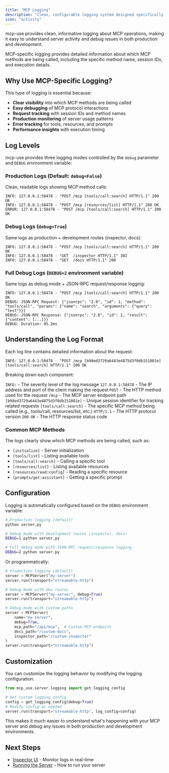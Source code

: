```yaml
---
title: "MCP Logging"
description: "Clean, configurable logging system designed specifically for MCP servers"
icon: "activity"
---
```


<Card title="" img="./images/Logging.jpg" horizontal="true"/>

<Info>
mcp-use provides clean, informative logging about MCP operations, making it easy to understand server activity and debug issues in both production and development.
</Info>

MCP-specific logging provides detailed information about which MCP methods are being called, including the specific method name, session IDs, and execution details.

## Why Use MCP-Specific Logging?

This type of logging is essential because:
- **Clear visibility** into which MCP methods are being called
- **Easy debugging** of MCP protocol interactions
- **Request tracking** with session IDs and method names
- **Production monitoring** of server usage patterns
- **Error tracking** for tools, resources, and prompts
- **Performance insights** with execution timing

## Log Levels

mcp-use provides three logging modes controlled by the `debug` parameter and `DEBUG` environment variable:

### Production Logs (Default: `debug=False`)
Clean, readable logs showing MCP method calls:

```
INFO: 127.0.0.1:58478 - "POST /mcp [tools/call:search] HTTP/1.1" 200 OK
INFO: 127.0.0.1:58478 - "POST /mcp [resources/list] HTTP/1.1" 200 OK
ERROR: 127.0.0.1:58478 - "POST /mcp [tools/call:search] HTTP/1.1" 200 OK
```

### Debug Logs (`debug=True`)
Same logs as production + development routes (inspector, docs):

```
INFO: 127.0.0.1:58478 - "POST /mcp [tools/call:search] HTTP/1.1" 200 OK
INFO: 127.0.0.1:58478 - "GET  /inspector HTTP/1.1" 302
INFO: 127.0.0.1:58478 - "GET  /docs HTTP/1.1" 200
```

### Full Debug Logs (`DEBUG=2` environment variable)
Same logs as debug mode + JSON-RPC request/response logging:

```
INFO: 127.0.0.1:58478 - "POST /mcp [tools/call:search] HTTP/1.1" 200 OK
DEBUG: JSON-RPC Request: {"jsonrpc": "2.0", "id": 1, "method": "tools/call", "params": {"name": "search", "arguments": {"query": "test"}}}
DEBUG: JSON-RPC Response: {"jsonrpc": "2.0", "id": 1, "result": {"content": [...]}}
DEBUG: Duration: 45.2ms
```

## Understanding the Log Format

Each log line contains detailed information about the request:

```
INFO: 127.0.0.1:58478 - "POST /mcp [b98ed3729a6443e4875d3f0db151881e] [tools/call:search] HTTP/1.1" 200 OK
```

Breaking down each component:

<Steps>
  <Step title="Log Level">
    <code style={{color: '#10b981'}}>INFO:</code> - The severity level of the log message
  </Step>

  <Step title="Client Address">
    <code style={{color: '#3b82f6'}}>127.0.0.1:58478</code> - The IP address and port of the client making the request
  </Step>

  <Step title="HTTP Method">
    <code style={{color: '#f59e0b'}}>POST</code> - The HTTP method used for the request
  </Step>

  <Step title="Endpoint">
    <code style={{color: '#8b5cf6'}}>/mcp</code> - The MCP server endpoint path
  </Step>

  <Step title="Session ID">
    <code style={{color: '#ec4899'}}>[b98ed3729a6443e4875d3f0db151881e]</code> - Unique session identifier for tracking related requests
  </Step>

  <Step title="MCP Method">
    <code style={{color: '#06b6d4'}}>[tools/call:search]</code> - The specific MCP method being called (e.g., tools/call, resources/list, etc.)
  </Step>

  <Step title="HTTP Version">
    <code style={{color: '#64748b'}}>HTTP/1.1</code> - The HTTP protocol version
  </Step>

  <Step title="Status Code">
    <code style={{color: '#10b981'}}>200 OK</code> - The HTTP response status code
  </Step>
</Steps>

### Common MCP Methods

The logs clearly show which MCP methods are being called, such as:
- `[initialize]` - Server initialization
- `[tools/list]` - Listing available tools
- `[tools/call:search]` - Calling a specific tool
- `[resources/list]` - Listing available resources
- `[resources/read:config]` - Reading a specific resource
- `[prompts/get:assistant]` - Getting a specific prompt

## Configuration

Logging is automatically configured based on the `DEBUG` environment variable:

```bash
# Production logging (default)
python server.py

# Debug mode with development routes (inspector, docs)
DEBUG=1 python server.py

# Full debug mode with JSON-RPC request/response logging
DEBUG=2 python server.py
```

Or programmatically:

```python
# Production logging (default)
server = MCPServer("my-server")
server.run(transport="streamable-http")

# Debug mode with dev routes
server = MCPServer("my-server", debug=True)
server.run(transport="streamable-http")

# Debug mode with custom paths
server = MCPServer(
    name="my-server",
    debug=True,
    mcp_path="/api/mcp",  # Custom MCP endpoint
    docs_path="/custom-docs",
    inspector_path="/custom-inspector"
)
server.run(transport="streamable-http")
```

## Customization

You can customize the logging behavior by modifying the logging configuration:

```python
from mcp_use.server.logging import get_logging_config

# Get custom logging config
config = get_logging_config(debug=True)
# Modify config as needed
server.run(transport="streamable-http", log_config=config)
```

This makes it much easier to understand what's happening with your MCP server and debug any issues in both production and development environments.

## Next Steps

- [Inspector UI](/python/server/inspector) - Monitor logs in real-time
- [Running the Server](/python/server/running) - How to run your server
